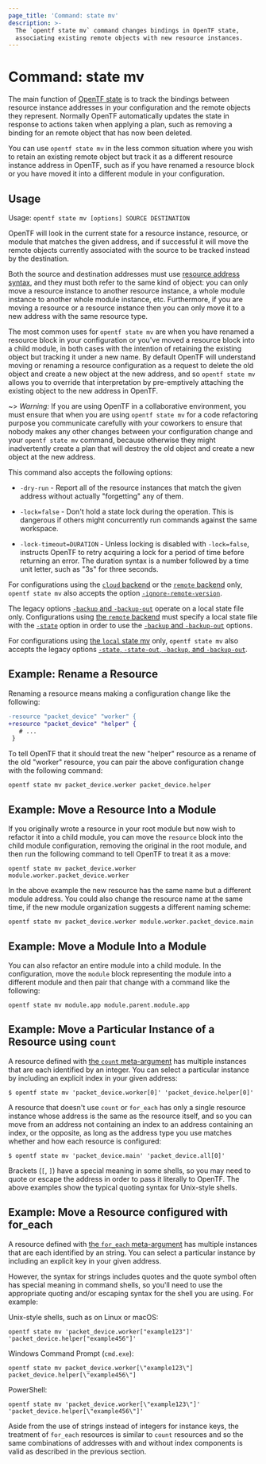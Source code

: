 ```yaml
---
page_title: 'Command: state mv'
description: >-
  The `opentf state mv` command changes bindings in OpenTF state,
  associating existing remote objects with new resource instances.
---
```


# Command: state mv

The main function of [OpenTF state](/docs/language/state) is
to track the bindings between resource instance addresses in your configuration
and the remote objects they represent. Normally OpenTF automatically
updates the state in response to actions taken when applying a plan, such as
removing a binding for an remote object that has now been deleted.

You can use `opentf state mv` in the less common situation where you wish
to retain an existing remote object but track it as a different resource
instance address in OpenTF, such as if you have renamed a resource block
or you have moved it into a different module in your configuration.

## Usage

Usage: `opentf state mv [options] SOURCE DESTINATION`

OpenTF will look in the current state for a resource instance, resource,
or module that matches the given address, and if successful it will move the
remote objects currently associated with the source to be tracked instead
by the destination.

Both the source and destination addresses must use
[resource address syntax](/docs/cli/state/resource-addressing), and
they must both refer to the same kind of object: you can only move a resource
instance to another resource instance, a whole module instance to another
whole module instance, etc. Furthermore, if you are moving a resource or
a resource instance then you can only move it to a new address with the
same resource type.

The most common uses for `opentf state mv` are when you have renamed a
resource block in your configuration or you've moved a resource block into
a child module, in both cases with the intention of retaining the existing
object but tracking it under a new name. By default OpenTF will understand
moving or renaming a resource configuration as a request to delete the old
object and create a new object at the new address, and so `opentf state mv`
allows you to override that interpretation by pre-emptively attaching the
existing object to the new address in OpenTF.

~> _Warning:_ If you are using OpenTF in a collaborative environment, you
must ensure that when you are using `opentf state mv` for a code refactoring
purpose you communicate carefully with your coworkers to ensure that nobody
makes any other changes between your configuration change and your
`opentf state mv` command, because otherwise they might inadvertently create
a plan that will destroy the old object and create a new object at the new
address.

This command also accepts the following options:

- `-dry-run` - Report all of the resource instances that match the given
  address without actually "forgetting" any of them.

- `-lock=false` - Don't hold a state lock during the operation. This is
  dangerous if others might concurrently run commands against the same
  workspace.

- `-lock-timeout=DURATION` - Unless locking is disabled with `-lock=false`,
  instructs OpenTF to retry acquiring a lock for a period of time before
  returning an error. The duration syntax is a number followed by a time
  unit letter, such as "3s" for three seconds.

For configurations using the [`cloud` backend](/docs/cli/cloud) or the [`remote` backend](/docs/language/settings/backends/remote)
only, `opentf state mv`
also accepts the option
[`-ignore-remote-version`](/docs/cli/cloud/command-line-arguments#ignore-remote-version).

The legacy options [`-backup` and `-backup-out`](/docs/language/settings/backends/local#command-line-arguments)
operate on a local state file only. Configurations using
[the `remote` backend](/docs/language/settings/backends/remote)
must specify a local state file with the [`-state`](/docs/language/settings/backends/local#command-line-arguments)
option in order to use the [`-backup` and `-backup-out`](/docs/language/settings/backends/local#command-line-arguments)
options.

For configurations using
[the `local` state mv](/docs/language/settings/backends/local) only,
`opentf state mv` also accepts the legacy options
[`-state`, `-state-out`, `-backup`, and `-backup-out`](/docs/language/settings/backends/local#command-line-arguments).

## Example: Rename a Resource

Renaming a resource means making a configuration change like the following:

```diff
-resource "packet_device" "worker" {
+resource "packet_device" "helper" {
   # ...
 }
```

To tell OpenTF that it should treat the new "helper" resource as a rename
of the old "worker" resource, you can pair the above configuration change
with the following command:

```shell
opentf state mv packet_device.worker packet_device.helper
```

## Example: Move a Resource Into a Module

If you originally wrote a resource in your root module but now wish to refactor
it into a child module, you can move the `resource` block into the child
module configuration, removing the original in the root module, and then
run the following command to tell OpenTF to treat it as a move:

```shell
opentf state mv packet_device.worker module.worker.packet_device.worker
```

In the above example the new resource has the same name but a different module
address. You could also change the resource name at the same time, if the new
module organization suggests a different naming scheme:

```shell
opentf state mv packet_device.worker module.worker.packet_device.main
```

## Example: Move a Module Into a Module

You can also refactor an entire module into a child module. In the
configuration, move the `module` block representing the module into a different
module and then pair that change with a command like the following:

```shell
opentf state mv module.app module.parent.module.app
```

## Example: Move a Particular Instance of a Resource using `count`

A resource defined with [the `count` meta-argument](/docs/language/meta-arguments/count)
has multiple instances that are each identified by an integer. You can
select a particular instance by including an explicit index in your given
address:

```shell
$ opentf state mv 'packet_device.worker[0]' 'packet_device.helper[0]'
```

A resource that doesn't use `count` or `for_each` has only a single resource
instance whose address is the same as the resource itself, and so you can
move from an address not containing an index to an address containing an index,
or the opposite, as long as the address type you use matches whether and how
each resource is configured:

```shell
$ opentf state mv 'packet_device.main' 'packet_device.all[0]'
```

Brackets (`[`, `]`) have a special meaning in some shells, so you may need to
quote or escape the address in order to pass it literally to OpenTF.
The above examples show the typical quoting syntax for Unix-style shells.

## Example: Move a Resource configured with for_each

A resource defined with [the `for_each` meta-argument](/docs/language/meta-arguments/for_each)
has multiple instances that are each identified by an string. You can
select a particular instance by including an explicit key in your given
address.

However, the syntax for strings includes quotes and the quote symbol often
has special meaning in command shells, so you'll need to use the appropriate
quoting and/or escaping syntax for the shell you are using. For example:

Unix-style shells, such as on Linux or macOS:

```shell
opentf state mv 'packet_device.worker["example123"]' 'packet_device.helper["example456"]'
```

Windows Command Prompt (`cmd.exe`):

```shell
opentf state mv packet_device.worker[\"example123\"] packet_device.helper[\"example456\"]
```

PowerShell:

```shell
opentf state mv 'packet_device.worker[\"example123\"]' 'packet_device.helper[\"example456\"]'
```

Aside from the use of strings instead of integers for instance keys, the
treatment of `for_each` resources is similar to `count` resources and so
the same combinations of addresses with and without index components is
valid as described in the previous section.
